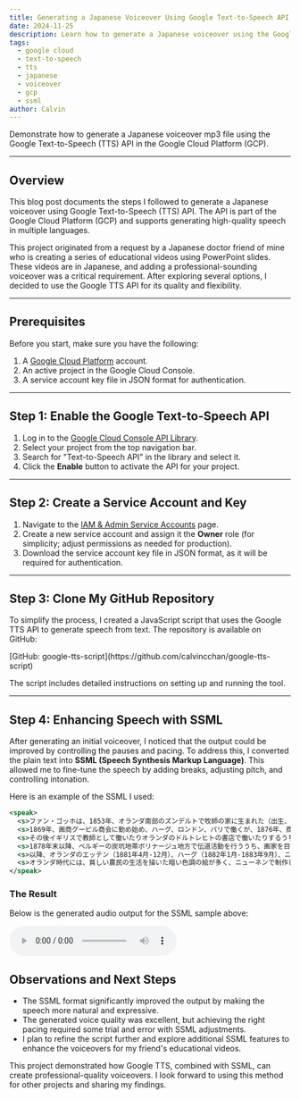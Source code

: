 ```yaml
---
title: Generating a Japanese Voiceover Using Google Text-to-Speech API
date: 2024-11-25
description: Learn how to generate a Japanese voiceover using the Google Text-to-Speech (TTS) API in the Google Cloud Platform (GCP).
tags:
  - google cloud
  - text-to-speech
  - tts
  - japanese
  - voiceover
  - gcp
  - ssml
author: Calvin
---
```



Demonstrate how to generate a Japanese voiceover mp3 file using the Google Text-to-Speech (TTS) API in the Google Cloud Platform (GCP).

---

## Overview

This blog post documents the steps I followed to generate a Japanese voiceover using Google Text-to-Speech (TTS) API. The API is part of the Google Cloud Platform (GCP) and supports generating high-quality speech in multiple languages.

This project originated from a request by a Japanese doctor friend of mine who is creating a series of educational videos using PowerPoint slides. These videos are in Japanese, and adding a professional-sounding voiceover was a critical requirement. After exploring several options, I decided to use the Google TTS API for its quality and flexibility.

---

## Prerequisites

Before you start, make sure you have the following:

1. A [Google Cloud Platform](https://cloud.google.com/) account.
2. An active project in the Google Cloud Console.
3. A service account key file in JSON format for authentication.

---

## Step 1: Enable the Google Text-to-Speech API

1. Log in to the [Google Cloud Console API Library](https://console.cloud.google.com/apis/library).
2. Select your project from the top navigation bar.
3. Search for "Text-to-Speech API" in the library and select it.
4. Click the **Enable** button to activate the API for your project.

---

## Step 2: Create a Service Account and Key

1. Navigate to the [IAM & Admin Service Accounts](https://console.cloud.google.com/iam-admin/serviceaccounts) page.
2. Create a new service account and assign it the **Owner** role (for simplicity; adjust permissions as needed for production).
3. Download the service account key file in JSON format, as it will be required for authentication.

---

## Step 3: Clone My GitHub Repository

To simplify the process, I created a JavaScript script that uses the Google TTS API to generate speech from text. The repository is available on GitHub:

<Callout>
  [GitHub: google-tts-script](https://github.com/calvincchan/google-tts-script)
</Callout>

The script includes detailed instructions on setting up and running the tool.

---

## Step 4: Enhancing Speech with SSML

After generating an initial voiceover, I noticed that the output could be improved by controlling the pauses and pacing. To address this, I converted the plain text into **SSML (Speech Synthesis Markup Language)**. This allowed me to fine-tune the speech by adding breaks, adjusting pitch, and controlling intonation.

Here is an example of the SSML I used:

```xml
<speak>
  <s>ファン・ゴッホは、1853年、オランダ南部のズンデルトで牧師の家に生まれた（出生、少年時代）。</s>
  <s>1869年、画商グーピル商会に勤め始め、ハーグ、ロンドン、パリで働くが、1876年、商会を解雇された（グーピル商会）。</s>
  <s>その後イギリスで教師として働いたりオランダのドルトレヒトの書店で働いたりするうちに聖職者を志すようになり、1877年、アムステルダムで神学部の受験勉強を始めるが挫折した。</s>
  <s>1878年末以降、ベルギーの炭坑地帯ボリナージュ地方で伝道活動を行ううち、画家を目指すことを決意した（聖職者への志望）。</s>
  <s>以降、オランダのエッテン（1881年4月-12月）、ハーグ（1882年1月-1883年9月）、ニューネン（1883年12月-1885年11月）、ベルギーのアントウェルペン（1885年11月-1886年2月）と移り、弟テオドルス（通称テオ）の援助を受けながら画作を続けた。</s>
  <s>オランダ時代には、貧しい農民の生活を描いた暗い色調の絵が多く、ニューネンで制作した『ジャガイモを食べる人々』はこの時代の主要作品である。</s>
</speak>
```

### The Result

Below is the generated audio output for the SSML sample above:

<audio controls>
  <source src="/assets/241125-sample.mp3" type="audio/mpeg" />
  Your browser does not support the audio element.
</audio>

## Observations and Next Steps

- The SSML format significantly improved the output by making the speech more natural and expressive.
- The generated voice quality was excellent, but achieving the right pacing required some trial and error with SSML adjustments.
- I plan to refine the script further and explore additional SSML features to enhance the voiceovers for my friend's educational videos.

This project demonstrated how Google TTS, combined with SSML, can create professional-quality voiceovers. I look forward to using this method for other projects and sharing my findings.

